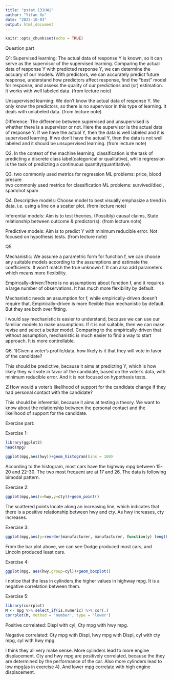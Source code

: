 ```yaml
---
title: "pstat 131HW1"
author: "Yifan Xu"
date: "2022-10-03"
output: html_document
---
```


```r
knitr::opts_chunk$set(echo = TRUE)
```

Question part

Q1:
Supervised learning: The actual data of response Y is known, so it can serve as the supervisor of the supervised learning. Comparing the actual data of response Y with predicted response Y, we can determine the accuary of our models. With predictors, we can accurately predict future response, understand how predictors affect response, find the “best” model for response, and assess the quality of our predictions and (or) estimation. It works with well labeled data.  (from lecture note)

Unsupervised learning: We don't know the actual data of response Y. We only know the predictors, so there is no supervisor in this type of learning. It deals with unlabeled data. (from lecture note)

Difference: The difference between supervised and unsupervised is whether there is a supervisor or not. Here the supervisor is the actual data of response Y. If we have the actual Y, then the data is well labeled and it is supervised learning. If we don't have the actual Y, then the data is not well labeled and it should be unsupervised learning.
(from lecture note)

Q2.
In the context of the machine learning, classification is the task of predicting a discrete class label(categorical or qualitative), while regression is the task of predicting a continuous quantity(quantitative).



Q3.
two commonly used metrics for regression ML problems: price, blood presure  
two commonly used metrics for classification ML problems: survived/died , spam/not spam 



Q4.
Descriptive models: Choose model to best visually emphasize a trend in data. i.e. using a line on a scatter plot.  (from lecture note)

Inferential models: Aim is to test theories, (Possibly) causal claims, State relationship between outcome & predictor(s).   (from lecture note)

Predictive models: Aim is to predict Y with minimum reducible error. Not focused on hypothesis tests.   (from lecture note)


Q5.

Mechanistic: We assume a parametric form for function f, we can choose any suitable models according to the assumptions and estimate the coefficients. It won't match the true unknown f. It can also add parameters which means more flexibility. 

Empirically-driven:There is no assumptions about function f, and it requires a large number of observations. It has much more flexibility by default.

Mechanistic needs an assumption for f, while empirically-driven doesn't require that. Empirically-driven is more flexible than mechanistic by default. But they are both over fitting.

I would say mechanistic is easier to understand, because we can use our familiar models to make assumptions. If it is not suitable, then we can make revise and select a better model. Comparing to the empirically-driven that without assumption, mechanistic is much easier to find a way to start approach. It is more controllable. 

Q6.
1)Given a voter’s profile/data, how likely is it that they will vote in favor of the candidate?

This should be predictive, because it aims at predicting Y, which is how likely they will vote in favor of the candidate, based on the voter's data, with minimum reducible error. And it is not focused on hypothesis tests.

2)How would a voter’s likelihood of support for the candidate change if they had personal contact with the candidate?

This should be inferential, because it aims at testing a theory. We want to know about the relationship between the personal contact and the likelihood of support for the candidate.


Exercise part:

Exercise 1:
```r
library(ggplot2)
head(mpg)
```
```r
ggplot(mpg,aes(hwy))+geom_histogram(bins = 100)
```

According to the histogram, most cars have the highway mpg between 15-20 and 22-30. The two most frequent are at 17 and 26. The data is following bimodal pattern.

Exercise 2:
```r
ggplot(mpg,aes(x=hwy,y=cty))+geom_point()
```

The scattered points locate along an increasing line, which indicates that there is a positive relationship between hwy and cty. As hwy increases, cty increases.

Exercise 3:
```r
ggplot(mpg,aes(y=reorder(manufacturer, manufacturer, function(y) length(y))))+geom_bar(stat = "count")
```

From the bar plot above, we can see Dodge produced most cars, and Lincoln produced least cars.

Exercise 4:
```r
ggplot(mpg, aes(hwy,group=cyl))+geom_boxplot()
```
I notice that the less in cylinders,the higher values in highway mpg. It is a negative correlation between them.

Exercise 5:
```r
library(corrplot)
M <- mpg %>% select_if(is.numeric) %>% cor(.)
corrplot(M, method = 'number', type = 'lower')
```
Positive correlated: 
Displ with cyl,
Cty mpg with hwy mpg.

Negative correlated: 
Cty mpg with Displ, 
hwy mpg with Displ,
cyl with cty mpg,
cyl with hwy mpg.

I think they all very make sense. More cylinders lead to more engine displacement. Cty and hwy mpg are positively correlated, because the they are determined by the performance of the car. Also more cylinders lead to low mpg(as in exercise 4). And lower mpg correlate with high engine displacement.

